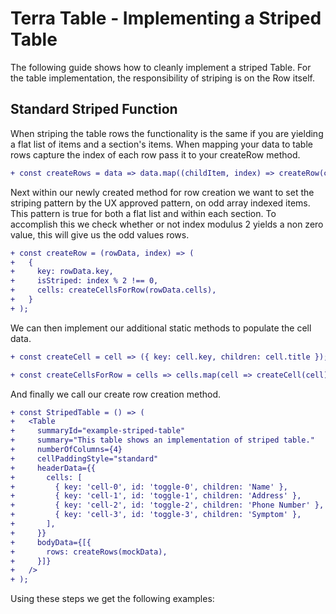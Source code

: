 
# Terra Table - Implementing a Striped Table

The following guide shows how to cleanly implement a striped Table. For the table implementation, the responsibility of striping is on the Row itself.

## Standard Striped Function
When striping the table rows the functionality is the same if you are yielding a flat list of items and a section's items.  When mapping your data to table rows capture the index of each row pass it to your createRow method.
```diff
+ const createRows = data => data.map((childItem, index) => createRow(childItem, index));
```
Next within our newly created method for row creation we want to set the striping pattern by the UX approved pattern, on odd array indexed items. This pattern is true for both a flat list and within each section. To accomplish this we check whether or not index modulus 2 yields a non zero value, this will give us the odd values rows.
```diff
+ const createRow = (rowData, index) => (
+   {
+     key: rowData.key,
+     isStriped: index % 2 !== 0,
+     cells: createCellsForRow(rowData.cells),
+   }
+ );
```
We can then implement our additional static methods to populate the cell data.
```diff
+ const createCell = cell => ({ key: cell.key, children: cell.title });

+ const createCellsForRow = cells => cells.map(cell => createCell(cell));
```
And finally we call our create row creation method.
```diff
+ const StripedTable = () => (
+   <Table
+     summaryId="example-striped-table"
+     summary="This table shows an implementation of striped table."
+     numberOfColumns={4}
+     cellPaddingStyle="standard"
+     headerData={{
+       cells: [
+         { key: 'cell-0', id: 'toggle-0', children: 'Name' },
+         { key: 'cell-1', id: 'toggle-1', children: 'Address' },
+         { key: 'cell-2', id: 'toggle-2', children: 'Phone Number' },
+         { key: 'cell-3', id: 'toggle-3', children: 'Symptom' },
+       ],
+     }}
+     bodyData={[{
+       rows: createRows(mockData),
+     }]}
+   />
+ );
```
Using these steps we get the following examples:

<StripedTable />

<StripedTableSection />
